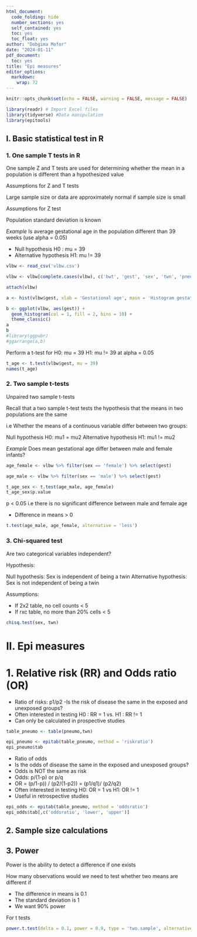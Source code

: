 ```yaml
---
html_document:
  code_folding: hide
  number_sections: yes
  self_contained: yes
  toc: yes
  toc_float: yes
author: "Dobgima Mofor"
date: "2024-01-11"
pdf_document:
  toc: yes
title: "Epi measures"
editor_options:
  markdown:
    wrap: 72
---
```


```r

knitr::opts_chunk$set(echo = FALSE, warning = FALSE, message = FALSE)
```


```r
library(readr) # Import Excel files
library(tidyverse) #Data manipulation
library(epitools)
```


## I. Basic statistical test in R

### 1. One sample T tests in R

One sample Z and T tests are used for determining whether the mean in a population is different than a hypothesized value

Assumptions for Z and T tests

Large sample size or data are approximately normal if sample size is small

Assumptions for Z test

Population standard deviation is known


_Example_
Is average gestational age in the population different than 39 weeks (use alpha = 0.05)

- Null hypothesis H0 : mu = 39
- Alternative hypothesis H1: mu != 39

```r
vlbw <- read_csv('vlbw.csv')

vlbw <- vlbw[complete.cases(vlbw), c('bwt', 'gest', 'sex', 'twn', 'pneumo')]

attach(vlbw)
```


```r
a <- hist(vlbw$gest, xlab = 'Gestational age', main = 'Histogram gestational age')

b <- ggplot(vlbw, aes(gest)) +
  geom_histogram(col = 1, fill = 2, bins = 10) +
  theme_classic()
a
b
#library(ggpubr)
#ggarrange(a,b)
```

Perform a t-test for
H0: mu = 39
H1: mu != 39
at alpha = 0.05

```r
t_age <- t.test(vlbw$gest, mu = 39)
names(t_age)
```

### 2. Two sample t-tests

Unpaired two sample t-tests

Recall that a two sample t-test tests the hypothesis that the means in two populations are the same

i.e Whether the means of a continuous variable differ between two groups:

Null hypothesis H0: mu1 = mu2
Alternative hypothesis H1: mu1 != mu2


_Example_
Does mean gestational age differ between male and female infants?

```r
age_female <- vlbw %>% filter(sex == 'female') %>% select(gest)

age_male <- vlbw %>% filter(sex == 'male') %>% select(gest)

t_age_sex <- t.test(age_male, age_female)
t_age_sex$p.value
```
p < 0.05 i.e there is no significant difference between male and female age

- Difference in means > 0

```r
t.test(age_male, age_female, alternative = 'less')
```

### 3. Chi-squared test

Are two categorical variables independent?

Hypothesis:

Null hypothesis: Sex is independent of being a twin
Alternative hypothesis: Sex is not independent of being a twin

Assumptions:

- If 2x2 table, no cell counts < 5
- If rxc table, no more than 20% cells < 5

```r
chisq.test(sex, twn)
```

# II. Epi measures
# 1. Relative risk (RR) and Odds ratio (OR)


- Ratio of risks: p1/p2
-Is the risk of disease the same in the exposed and unexposed groups?
- Often interested in testing H0 : RR = 1 vs. H1 : RR != 1
- Can only be calculated in prospective studies

```r
table_pneumo <- table(pneumo,twn)

epi_pneumo <- epitab(table_pneumo, method = 'riskratio')
epi_pneumo$tab
```

- Ratio of odds
- Is the odds of disease the same in the exposed and unexposed groups?
- Odds is NOT the same as risk
- Odds: p/(1-p) or p/q
- OR = (p/1-p)) / (p2/(1-p2)) = (p1/q1)/ (p2/q2)
- Often interested in testing H0: OR = 1 vs H1: OR != 1
- Useful in retrospective studies

```r
epi_odds <- epitab(table_pneumo, method = 'oddsratio')
epi_odds$tab[,c('oddsratio', 'lower', 'upper')]
```
## 2. Sample size calculations
## 3. Power

Power is the ability to detect a difference if one exists

How many observations would we need to test whether two means are different if

- The difference in means is 0.1
- The standard deviation is 1
- We want 90% power

For t tests

```r
power.t.test(delta = 0.1, power = 0.9, type = 'two.sample', alternative = 'two.sided')
```

